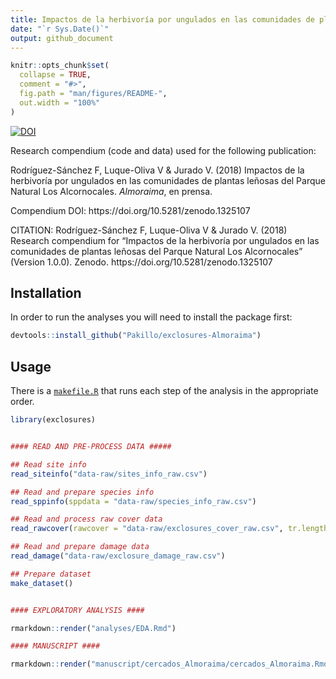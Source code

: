 ```yaml
---
title: Impactos de la herbivoría por ungulados en las comunidades de plantas leñosas del Parque Natural Los Alcornocales
date: "`r Sys.Date()`"
output: github_document
---
```


```r
knitr::opts_chunk$set(
  collapse = TRUE,
  comment = "#>",
  fig.path = "man/figures/README-",
  out.width = "100%"
)
```

[![DOI](https://zenodo.org/badge/143153398.svg)](https://zenodo.org/badge/latestdoi/143153398)

Research compendium (code and data) used for the following publication:

Rodríguez-Sánchez F, Luque-Oliva V & Jurado V. (2018) Impactos de la herbivoría por ungulados en las comunidades de plantas leñosas del Parque Natural Los Alcornocales. *Almoraima*, en prensa.

Compendium DOI: https://doi.org/10.5281/zenodo.1325107

CITATION: 
Rodríguez-Sánchez F, Luque-Oliva V & Jurado V. (2018) Research compendium for "Impactos de la herbivoría por ungulados en las comunidades de plantas leñosas del Parque Natural Los Alcornocales" (Version 1.0.0). Zenodo. https://doi.org/10.5281/zenodo.1325107


## Installation

In order to run the analyses you will need to install the package first:

```r
devtools::install_github("Pakillo/exclosures-Almoraima")
```


## Usage

There is a [`makefile.R`](https://github.com/Pakillo/exclosures-Almoraima/blob/master/makefile.R) that runs each step of the analysis in the appropriate order. 

```r

library(exclosures)


#### READ AND PRE-PROCESS DATA #####

## Read site info
read_siteinfo("data-raw/sites_info_raw.csv")

## Read and prepare species info
read_sppinfo(sppdata = "data-raw/species_info_raw.csv")

## Read and process raw cover data
read_rawcover(rawcover = "data-raw/exclosures_cover_raw.csv", tr.length = 25)

## Read and prepare damage data
read_damage("data-raw/exclosure_damage_raw.csv")

## Prepare dataset
make_dataset()


#### EXPLORATORY ANALYSIS ####

rmarkdown::render("analyses/EDA.Rmd")

#### MANUSCRIPT ####

rmarkdown::render("manuscript/cercados_Almoraima/cercados_Almoraima.Rmd")

```




